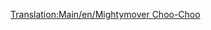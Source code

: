 [[Translation:Main/en/Mightymover Choo-Choo]]{{Template:Поезда/Ru
|Image=[[File:en/Mightymoverchoochoo.png]]
|Name=Mightymover Choo-Choo
|Cost=£ 22265 (1113250 р.)
|Speed=112 км/ч (70 миль/ч)
|Weight=140 т
|Power=1000 л.с. (746 кВт)
|Annual=£ 2378 (118900 р.)
|Designed=1967
|Lifespan=20 
|Capacity=нет
|Description=Лучший и последний из паравозов в игрушечном климате.
|Real-life=Вымышленный
}}